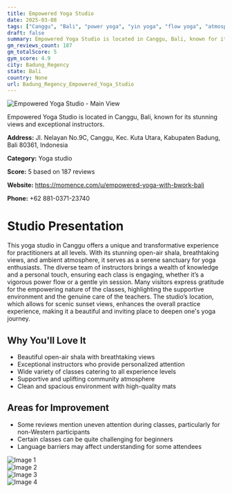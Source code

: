 ```yaml
---
title: Empowered Yoga Studio
date: 2025-03-08
tags: ["Canggu", "Bali", "power yoga", "yin yoga", "flow yoga", "atmosphere", "view", "Badung Regency"]  
draft: false
summary: Empowered Yoga Studio is located in Canggu, Bali, known for its stunning views and exceptional instructors.
gm_reviews_count: 187
gm_totalScore: 5
gym_score: 4.9
city: Badung_Regency
state: Bali
country: None
url: Badung_Regency_Empowered_Yoga_Studio
---
```


<div className="aspect-[16/9] relative my-8">
  <img 
    src="https://lh5.googleusercontent.com/p/AF1QipNbsaPVG1JnsLQyzG-sPoEVnHThdS1GNMfQhRpy=w1920-h1080-k-no"
    alt="Empowered Yoga Studio - Main View"
    className="object-cover absolute inset-0 w-full h-full rounded-lg"
  />
</div>

Empowered Yoga Studio is located in Canggu, Bali, known for its stunning views and exceptional instructors.

**Address:** Jl. Nelayan No.9C, Canggu, Kec. Kuta Utara, Kabupaten Badung, Bali 80361, Indonesia

**Category:** Yoga studio

**Score:** 5 based on 187 reviews

**Website:** https://momence.com/u/empowered-yoga-with-bwork-bali

**Phone:** +62 881-0371-23740

# Studio Presentation

This yoga studio in Canggu offers a unique and transformative experience for practitioners at all levels. With its stunning open-air shala, breathtaking views, and ambient atmosphere, it serves as a serene sanctuary for yoga enthusiasts. The diverse team of instructors brings a wealth of knowledge and a personal touch, ensuring each class is engaging, whether it’s a vigorous power flow or a gentle yin session. Many visitors express gratitude for the empowering nature of the classes, highlighting the supportive environment and the genuine care of the teachers. The studio’s location, which allows for scenic sunset views, enhances the overall practice experience, making it a beautiful and inviting place to deepen one's yoga journey.

## Why You'll Love It

- Beautiful open-air shala with breathtaking views
- Exceptional instructors who provide personalized attention
- Wide variety of classes catering to all experience levels
- Supportive and uplifting community atmosphere
- Clean and spacious environment with high-quality mats

## Areas for Improvement

- Some reviews mention uneven attention during classes, particularly for non-Western participants
- Certain classes can be quite challenging for beginners
- Language barriers may affect understanding for some attendees

<div className="grid grid-cols-1 xl:grid-cols-2 gap-4 my-8">
<div className="aspect-[4/3] relative"><img src="https://lh3.googleusercontent.com/p/AF1QipMxYrsgrrAhF-dCG8n6OsQ08czMjWaOsmLaxfA=w1920-h1080-k-no" alt="Image 1" className="object-cover absolute inset-0 w-full h-full rounded-lg" /></div>
<div className="aspect-[4/3] relative"><img src="https://lh5.googleusercontent.com/p/AF1QipMTkpsDRGt0UfRRwRapvrSdgM-7tDb9A8nlib_z=w1920-h1080-k-no" alt="Image 2" className="object-cover absolute inset-0 w-full h-full rounded-lg" /></div>
<div className="aspect-[4/3] relative"><img src="https://lh5.googleusercontent.com/p/AF1QipMLODK_t3fIeef_DBe4RAF8e3Vd2dWXEOIKCi5r=w1920-h1080-k-no" alt="Image 3" className="object-cover absolute inset-0 w-full h-full rounded-lg" /></div>
<div className="aspect-[4/3] relative"><img src="https://lh5.googleusercontent.com/p/AF1QipPpase60xW9NGSJUZtRCrGJ0kec2hKTV1WPmYjP=w1920-h1080-k-no" alt="Image 4" className="object-cover absolute inset-0 w-full h-full rounded-lg" /></div>
</div>
